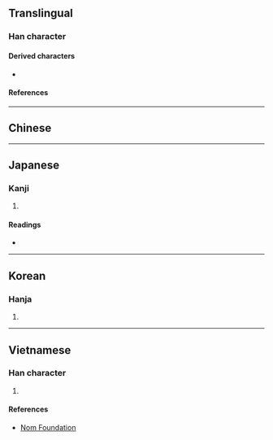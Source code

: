 {{also|寶}}
{{character info/new}}
{{character info|0x2F870}}
==Translingual==

===Han character===
{{Han char|rn=40|rad=宀|as=16|sn=19|four=|canj=JMFC|ids=⿳宀珎貝}}

====Derived characters====
* {{l|mul|[[𡤧]], [[𢺔]], [[𤫞]], [[𨰦]], [[靌]]}}

====References====
{{Han ref|kx=0293.050|dkj=07366|dj=0579.250|hdz=20957.080|uh=5BF3}}

----

==Chinese==
{{zh-see|寶}}

----

==Japanese==

===Kanji===
{{ja-kanji|grade=|rs=宀16}}

# {{defn|lang=ja|sort=宀16}}

====Readings====
* {{ja-readings|on=[[ほう]] (hō)|kun=[[たから]] (takara)}}

----

==Korean==

===Hanja===
{{ko-hanja|hangeul=보|rv=bo|mr=po}}

# {{defn|lang=ko|sort=宀16}}

----

==Vietnamese==

===Han character===
{{vi-hantu|rs=宀16|[[bảo]]}}

# {{defn|lang=vi|sort=宀16}}

====References====
* [http://nomfoundation.org/common/nom_details.php?codepoint=5bf3 Nom Foundation]